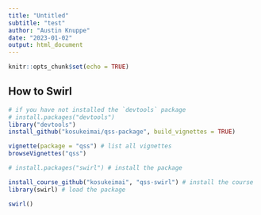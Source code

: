 ```yaml
---
title: "Untitled"
subtitle: "test"
author: "Austin Knuppe"
date: "2023-01-02"
output: html_document
---
```


```r
knitr::opts_chunk$set(echo = TRUE)
```

## How to Swirl

```r
# if you have not installed the `devtools` package
# install.packages("devtools") 
library("devtools")
install_github("kosukeimai/qss-package", build_vignettes = TRUE)

vignette(package = "qss") # list all vignettes
browseVignettes("qss") 

# install.packages("swirl") # install the package

install_course_github("kosukeimai", "qss-swirl") # install the course
library(swirl) # load the package

swirl()

```
